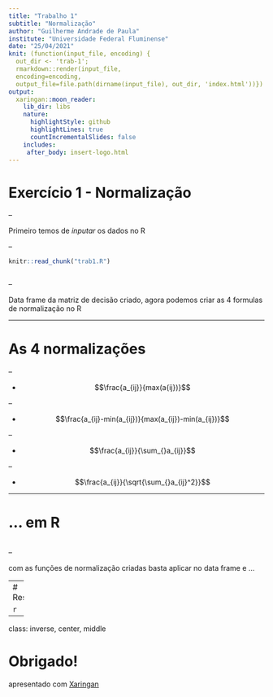 ```yaml
---
title: "Trabalho 1"
subtitle: "Normalização"
author: "Guilherme Andrade de Paula"
institute: "Universidade Federal Fluminense"
date: "25/04/2021"
knit: (function(input_file, encoding) {
  out_dir <- 'trab-1';
  rmarkdown::render(input_file,
  encoding=encoding,
  output_file=file.path(dirname(input_file), out_dir, 'index.html'))})
output:
  xaringan::moon_reader:
    lib_dir: libs
    nature:
      highlightStyle: github
      highlightLines: true
      countIncrementalSlides: false
    includes:
     after_body: insert-logo.html
---
```


# Exercício 1 - Normalização

--

Primeiro temos de *inputar* os dados no R

--

```r
knitr::read_chunk("trab1.R")
```

```r

```

--

Data frame da matriz de decisão criado, agora podemos criar as 4 formulas de normalização no R

---

# As 4 normalizações

--

- $$\frac{a_{ij}}{max(a{ij})}$$

--

- $$\frac{a_{ij}-min(a_{ij})}{max(a_{ij})-min(a_{ij})}$$

--

- $$\frac{a_{ij}}{\sum_{}a_{ij}}$$

--

- $$\frac{a_{ij}}{\sqrt{\sum_{}a_{ij}^2}}$$

---

# ... em R

```r

```

--

com as funções de normalização criadas basta aplicar no data frame e ...

---
# Resultados

```r

```
---
class: inverse, center, middle

# Obrigado!

apresentado com [Xaringan](https://slides.yihui.org/xaringan/#1)
